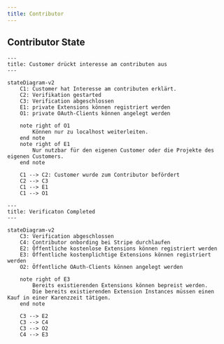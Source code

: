 ```yaml
---
title: Contributor
---
```



## Contributor State

```mermaid
---
title: Customer drückt interesse am contributen aus
---

stateDiagram-v2
    C1: Customer hat Interesse am contributen erklärt.
    C2: Verifikation gestarted
    C3: Verification abgeschlossen
    E1: private Extensions können registriert werden
    O1: private OAuth-Clients können angelegt werden

    note right of O1
        Können nur zu localhost weiterleiten.
    end note
    note right of E1
        Nur nutzbar für den eigenen Customer oder die Projekte des eigenen Customers.
    end note

    C1 --> C2: Customer wurde zum Contributor befördert
    C2 --> C3
    C1 --> E1
    C1 --> O1
```

```mermaid
---
title: Verificaton Completed
---

stateDiagram-v2
    C3: Verification abgeschlossen
    C4: Contributor onbording bei Stripe durchlaufen
    E2: Öffentliche kostenlose Extensions können registriert werden
    E3: Öffentliche kostenplichtige Extensions können registriert werden
    O2: Öffentliche OAuth-Clients können angelegt werden

    note right of E3
        Bereits existierenden Extensions können bepreist werden.
        Die bereits existierenden Extension Instances müssen einen Kauf in einer Karenzzeit tätigen.
    end note

    C3 --> E2
    C3 --> C4
    C3 --> O2
    C4 --> E3
```
